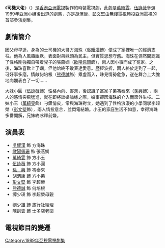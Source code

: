 {{亞視劇集 
| 中文劇名=司機大佬
| 英文劇名={{lang|en|Hey, Big Brother}}
| 圖像=
| 製作年份=1989年
| aTV-11首播日期=1989年10月30日－11月25日
| aTV-11首播時間={{nowrap|逢星期一至五 19:00－20:00（連廣告）}}
| 監製=[[伍潤泉|伍潤泉]]
| 編導=[[譚朗昌|譚朗昌]]、[[袁樹偉|袁樹偉]]、[[麥殿邦|麥殿邦]]、[[陳太源|陳太源]]
| 助理編導=[[藍志偉|藍志偉]]、[[楊智謙|楊智謙]]、[[李國華_(導演)|李國華]]、[[陳偉強_(導演)|陳偉強]]、<br/>[[鄭威鵬|鄭威鵬]]
| 編劇=[[何文田_(編劇)|何文田]]、[[冼少玲|冼少玲]]、[[黃少麗|黃少麗]]、[[蔡倩玉|蔡倩玉]]、<br/>[[高兆鴻|高兆鴻]]、[[鍾健強_(編劇)|鍾健強]]、[[劉敏如|劉敏如]]、[[李綺華|李綺華]]、<br/>[[利仁|利　仁]]
| 製作統籌=[[廖惠嬋|廖惠嬋]]
| 編審=[[馬偉豪|馬偉豪]]
| 集數=20
| 劇種=時裝
| 外景=香港
| 製作公司=香港亞洲電視
| 主演=[[吳耀漢|吳耀漢]]、[[歐陽佩珊|歐陽佩珊]]、[[萬綺雯|萬綺雯]]、[[伍詠薇|伍詠薇]]、<br/>[[孫興|孫　興]]、[[彭文堅|彭文堅]]、[[胡渭康|胡渭康]]
| 主題曲=前途
| 作曲=[[徐日勤|徐日勤]]
| 填詞=[[潘偉源|潘偉源]]
| 主唱=[[彭健新|彭健新]]
}}
《'''司機大佬'''》（{{lang-en|'''Hey, Big Brother'''}}）是[[香港|香港]][[亞洲電視|亞洲電視]]製作的時裝電視劇，此劇是[[萬綺雯|萬綺雯]]、[[伍詠薇|伍詠薇]]參選1989年[[亞洲小姐|亞洲小姐]]後出道的劇集，亦是[[胡渭康|胡渭康]]、[[彭文堅|彭文堅]]由[[無綫電視|無綫電視]]轉投亞洲電視的首部參演劇集。

== 劇情簡介 ==
因父母早逝，身為的士司機的大哥方海珠（[[吳耀漢|吳耀漢]]飾）便成了家裡唯一的經濟支柱。他為人風趣幽默，表面對弟妹頗為民主，但實質思想守舊。海珠在偶然間認識了性格剛強獨自帶着兒子的張燕嫻（[[歐陽佩珊|歐陽佩珊]]飾），兩人因小事而成了冤家。之後，海珠喜歡上了嫻，但他始終不敢表達愛意。歷經波折，兩人終於走到了一起，可好事多磨，情敵何培根（[[熊德誠|熊德誠]]飾）乘虛而入，珠見情勢危急，遂在舞台上大膽地向嫻表白了一切……

大妹小圓（[[伍詠薇|伍詠薇]]飾）性格內向、害羞，後認識了富家子弟馮泰來（[[孫興|孫興]]飾），兩人的感情突飛猛進，就在即將談婚論嫁之際，婚事卻因海珠的介入而節外生枝。二妹小玉（[[萬綺雯|萬綺雯]]飾）刁鑽俏皮，常與海珠對立，她遇到了性格浪漫的小學同學李超榮（[[彭文堅|彭文堅]]飾），兩人情投意合，並閃電結婚。小玉的家庭生活不如意，幸得海珠多番開解，兄妹終冰釋前嫌。

== 演員表 ==
*[[吳耀漢|吳耀漢]] 飾 方海珠
*[[歐陽佩珊|歐陽佩珊]] 飾 張燕嫻 
*[[萬綺雯|萬綺雯]] 飾 方小玉 
*[[伍詠薇|伍詠薇]] 飾 方小圓 
*[[孫興|孫　興]] 飾 馮泰來
*[[胡渭康|胡渭康]] 飾 方小弟 
*[[彭文堅|彭文堅]] 飾 李超榮
*[[熊德誠|熊德誠]] 飾 何培根
*譚少瑛 飾 李超榮母親



*劉少雄 飾 旅行社經理
*陳劍雲 飾 士多店老闆

==電視節目的變遷==
{{電視節目的變遷
|電視台={{flagicon|HKG|1959}} 香港[[亞洲電視|亞洲電視]][[本港台|本港台]] 七點鐘劇場
|播放檔次=星期一至五 19:00-20:00
|節目名稱=-{司機大佬}-<br />（1989.10.30 - 1989.11.25）
|上一節目=[[望父成龍|望父成龍]]<br />（1989.10.2 - 1989.10.27）
|下一節目=[[兜亂兩仔爺|兜亂兩仔爺]]<br />（1989.11.27 - 1989.12.8）
}}

[[Category:1989年亞視電視劇集|Category:1989年亞視電視劇集]]